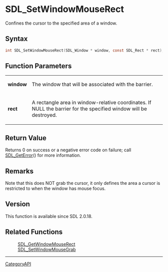 = SDL_SetWindowMouseRect =

Confines the cursor to the specified area of a window.

== Syntax ==

<syntaxhighlight lang='c'>
int SDL_SetWindowMouseRect(SDL_Window * window, const SDL_Rect * rect);
</syntaxhighlight>

== Function Parameters ==

{|
|'''window'''
|The window that will be associated with the barrier.
|-
|'''rect'''
|A rectangle area in window-relative coordinates. If NULL the barrier for the specified window will be destroyed.
|}

== Return Value ==

Returns 0 on success or a negative error code on failure; call
[[SDL_GetError]]() for more information.

== Remarks ==

Note that this does NOT grab the cursor, it only defines the area a cursor
is restricted to when the window has mouse focus.

== Version ==

This function is available since SDL 2.0.18.

== Related Functions ==

:[[SDL_GetWindowMouseRect]]
:[[SDL_SetWindowMouseGrab]]

----
[[CategoryAPI]]


